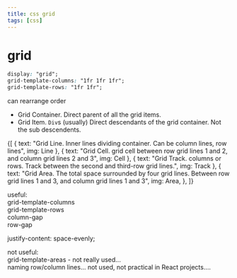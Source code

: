 ```yaml
---
title: css grid
tags: [css]
---
```




# grid

```css
display: "grid";
grid-template-columns: "1fr 1fr 1fr";
grid-template-rows: "1fr 1fr";
```

can rearrange order

- Grid Container. Direct parent of all the grid items.
- Grid Item. `Div`s (usually) Direct descendants of the grid container. Not the sub descendents.

<ImgCaptionFlexWrap>
  {[
    { text: "Grid Line. Inner lines dividing container. Can be column lines, row lines", img: Line },
    { text: "Grid Cell. grid cell between row grid lines 1 and 2, and column grid lines 2 and 3", img: Cell },
    { text: "Grid Track. columns or rows. Track between the second and third-row grid lines.", img: Track },
    {
      text: "Grid Area. The total space surrounded by four grid lines. Between row grid lines 1 and 3, and column grid lines 1 and 3",
      img: Area,
    },
  ]}
</ImgCaptionFlexWrap>

useful:  
grid-template-columns  
grid-template-rows  
column-gap  
row-gap

justify-content: space-evenly;

not useful:  
grid-template-areas - not really used...  
naming row/column lines... not used, not practical in React projects....
